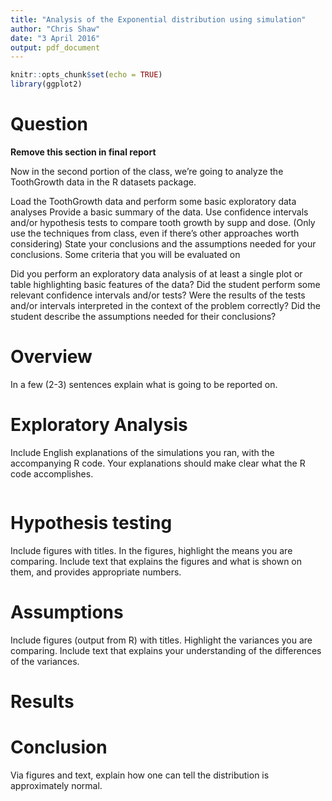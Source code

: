 ```yaml
---
title: "Analysis of the Exponential distribution using simulation"
author: "Chris Shaw"
date: "3 April 2016"
output: pdf_document
---
```


```r
knitr::opts_chunk$set(echo = TRUE)
library(ggplot2)
```


# Question

**Remove this section in final report**

Now in the second portion of the class, we're going to analyze the ToothGrowth data in the R datasets package.

Load the ToothGrowth data and perform some basic exploratory data analyses
Provide a basic summary of the data.
Use confidence intervals and/or hypothesis tests to compare tooth growth by supp and dose. (Only use the techniques from class, even if there's other approaches worth considering)
State your conclusions and the assumptions needed for your conclusions.
Some criteria that you will be evaluated on

Did you perform an exploratory data analysis of at least a single plot or table highlighting basic features of the data?
Did the student perform some relevant confidence intervals and/or tests?
Were the results of the tests and/or intervals interpreted in the context of the problem correctly?
Did the student describe the assumptions needed for their conclusions?

# Overview

In a few (2-3) sentences explain what is going to be reported on.

# Exploratory Analysis

Include English explanations of the simulations you ran, with the accompanying R code. Your explanations should make clear what the R code accomplishes.


```r


```



# Hypothesis testing

Include figures with titles. In the figures, highlight the means you are comparing. Include text that explains the figures and what is shown on them, and provides appropriate numbers.

# Assumptions
Include figures (output from R) with titles. Highlight the variances you are comparing. Include text that explains your understanding of the differences of the variances.

# Results


# Conclusion

Via figures and text, explain how one can tell the distribution is approximately normal.


